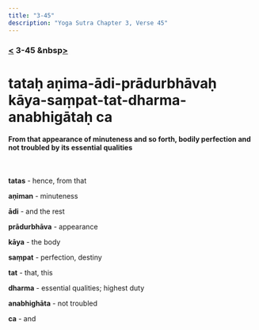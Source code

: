 ```yaml
---
title: "3-45"
description: "Yoga Sutra Chapter 3, Verse 45"
---
```


### [<](/Chapter-3/3-44) 3-45 &nbsp[>](/Chapter-3/3-46/)

# tataḥ aṇima-ādi-prādurbhāvaḥ kāya-saṃpat-tat-dharma-anabhigātaḥ ca

#### From that appearance of minuteness and so forth, bodily perfection and not troubled by its essential qualities

<br />

**tatas** - hence, from that

**aṇiman** - minuteness

**ādi** - and the rest

**prādurbhāva** - appearance

**kāya** - the body

**saṃpat** - perfection, destiny

**tat** - that, this

**dharma** - essential qualities; highest duty

**anabhighāta** - not troubled

**ca** - and

<br />
